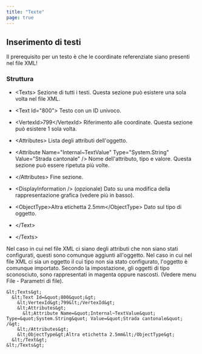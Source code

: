 ```yaml
---
title: "Texte"
page: true
---
```

## Inserimento di testi

<Warning>
Il prerequisito per un testo &#232; che le coordinate referenziate siano presenti nel file XML!
</Warning>


###  Struttura

- <Bold> &lt;Texts&gt; </Bold>  Sezione di tutti i testi. Questa sezione pu&#242; esistere una sola volta nel file XML.

- <Bold>       &lt;Text Id=&quot;800&quot;&gt; </Bold>  Testo con un ID univoco.

- <Bold>      &lt;VertexId&gt;799&lt;/VertexId&gt; </Bold>  Riferimento alle coordinate. Questa sezione pu&#242; esistere 1 sola volta.

- <Bold> &lt;Attributes&gt; </Bold>  Lista degli attributi dell&#39;oggetto.

- <Bold>           &lt;Attribute Name=&quot;Internal~TextValue&quot; Type=&quot;System.String&quot; Value=&quot;Strada cantonale&quot; /&gt; </Bold>  Nome dell&#39;attributo, tipo e valore. Questa sezione pu&#242; essere ripetuta pi&#249; volte.



- <Bold>   &lt;/Attributes&gt; </Bold>   Fine sezione.

- <Bold>   &lt;DisplayInformation /&gt; </Bold>  (opzionale) Dato su una modifica della rappresentazione grafica (vedere pi&#249; in basso).

- <Bold> &lt;ObjectType&gt;Altra etichetta 2.5mm&lt;/ObjectType&gt; </Bold>  Dato sul tipo di oggetto.



- <Bold>       &lt;/Text&gt; </Bold> 


- <Bold>     &lt;/Texts&gt; </Bold> 



<Success>
Nel caso in cui nel file XML ci siano degli attributi che non siano stati configurati, questi sono comunque aggiunti all&#39;oggetto.
</Success>

<Success>
Nel caso in cui nel file XML ci sia un oggetto il cui tipo non sia stato configurato, l&#39;oggetto &#232; comunque importato. Secondo la impostazione, gli oggetti di tipo sconosciuto, sono rappresentati in magenta oppure nascosti. (Vedere menu File - Parametri di file).
</Success>


<Info>

    &lt;Texts&gt;
      &lt;Text Id=&quot;800&quot;&gt;
        &lt;VertexId&gt;799&lt;/VertexId&gt;
        &lt;Attributes&gt;
          &lt;Attribute Name=&quot;Internal~TextValue&quot; Type=&quot;System.String&quot; Value=&quot;Strada cantonale&quot; /&gt;
        &lt;/Attributes&gt;
        &lt;ObjectType&gt;Altra etichetta 2.5mm&lt;/ObjectType&gt;
      &lt;/Text&gt;
    &lt;/Texts&gt;

</Info>
